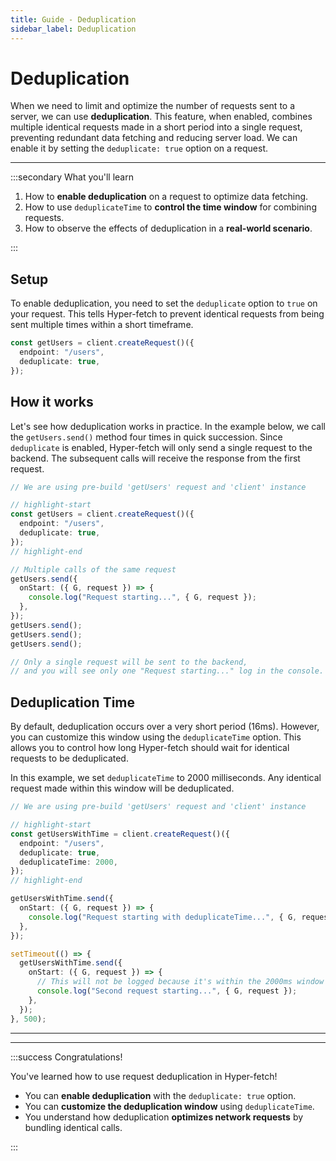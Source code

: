 ```yaml
---
title: Guide - Deduplication
sidebar_label: Deduplication
---
```


# Deduplication

When we need to limit and optimize the number of requests sent to a server, we can use **deduplication**. This feature,
when enabled, combines multiple identical requests made in a short period into a single request, preventing redundant
data fetching and reducing server load. We can enable it by setting the `deduplicate: true` option on a request.

---

:::secondary What you'll learn

1.  How to **enable deduplication** on a request to optimize data fetching.
2.  How to use `deduplicateTime` to **control the time window** for combining requests.
3.  How to observe the effects of deduplication in a **real-world scenario**.

:::

## Setup

To enable deduplication, you need to set the `deduplicate` option to `true` on your request. This tells Hyper-fetch to
prevent identical requests from being sent multiple times within a short timeframe.

```ts
const getUsers = client.createRequest()({
  endpoint: "/users",
  deduplicate: true,
});
```

## How it works

Let's see how deduplication works in practice. In the example below, we call the `getUsers.send()` method four times in
quick succession. Since `deduplicate` is enabled, Hyper-fetch will only send a single request to the backend. The
subsequent calls will receive the response from the first request.

```typescript
// We are using pre-build 'getUsers' request and 'client' instance

// highlight-start
const getUsers = client.createRequest()({
  endpoint: "/users",
  deduplicate: true,
});
// highlight-end

// Multiple calls of the same request
getUsers.send({
  onStart: ({ G, request }) => {
    console.log("Request starting...", { G, request });
  },
});
getUsers.send();
getUsers.send();
getUsers.send();

// Only a single request will be sent to the backend,
// and you will see only one "Request starting..." log in the console.
```

## Deduplication Time

By default, deduplication occurs over a very short period (16ms). However, you can customize this window using the
`deduplicateTime` option. This allows you to control how long Hyper-fetch should wait for identical requests to be
deduplicated.

In this example, we set `deduplicateTime` to 2000 milliseconds. Any identical request made within this window will be
deduplicated.

```typescript
// We are using pre-build 'getUsers' request and 'client' instance

// highlight-start
const getUsersWithTime = client.createRequest()({
  endpoint: "/users",
  deduplicate: true,
  deduplicateTime: 2000,
});
// highlight-end

getUsersWithTime.send({
  onStart: ({ G, request }) => {
    console.log("Request starting with deduplicateTime...", { G, request });
  },
});

setTimeout(() => {
  getUsersWithTime.send({
    onStart: ({ G, request }) => {
      // This will not be logged because it's within the 2000ms window
      console.log("Second request starting...", { G, request });
    },
  });
}, 500);
```

---

<LinkCard
  type="docs"
  title="Dispatcher"
  description="To learn more about deduplication and alternative request modes, you can visit the Dispatcher docs."
  to="/docs/core/dispatcher#dispatching-modes"
/>

---

:::success Congratulations!

You've learned how to use request deduplication in Hyper-fetch!

- You can **enable deduplication** with the `deduplicate: true` option.
- You can **customize the deduplication window** using `deduplicateTime`.
- You understand how deduplication **optimizes network requests** by bundling identical calls.

:::
